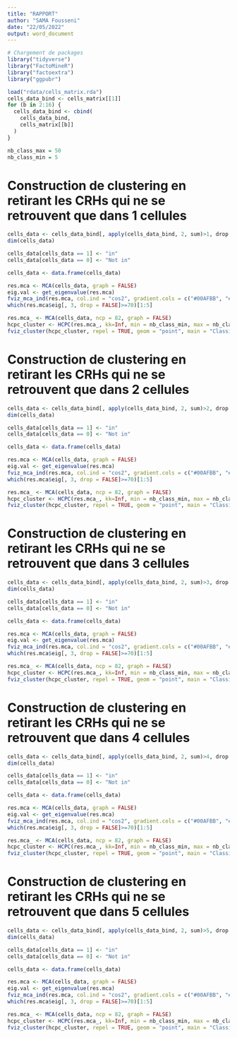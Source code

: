 ```yaml
---
title: "RAPPORT"
author: "SAMA Fousseni"
date: "22/05/2022"
output: word_document
---
```


```r
# Chargement de packages
library("tidyverse")
library("FactoMineR")
library("factoextra")
library("ggpubr")

load("rdata/cells_matrix.rda")
cells_data_bind <- cells_matrix[[1]]
for (b in 2:16) {
  cells_data_bind <- cbind(
    cells_data_bind,
    cells_matrix[[b]] 
  )
}

nb_class_max = 50
nb_class_min = 5
```


# Construction de clustering en retirant les CRHs qui ne se retrouvent que dans 1 cellules

```r
cells_data <- cells_data_bind[, apply(cells_data_bind, 2, sum)>1, drop = FALSE]
dim(cells_data)

cells_data[cells_data == 1] <- "in"
cells_data[cells_data == 0] <- "Not in"

cells_data <- data.frame(cells_data)

res.mca <- MCA(cells_data, graph = FALSE)
eig.val <- get_eigenvalue(res.mca)
fviz_mca_ind(res.mca, col.ind = "cos2", gradient.cols = c("#00AFBB", "#E7B800", "#FC4E07"), repel = TRUE, ggtheme = theme_minimal())
which(res.mca$eig[, 3, drop = FALSE]>=70)[1:5]

res.mca_ <- MCA(cells_data, ncp = 82, graph = FALSE)
hcpc_cluster <- HCPC(res.mca_, kk=Inf, min = nb_class_min, max = nb_class_max, graph = FALSE)
fviz_cluster(hcpc_cluster, repel = TRUE, geom = "point", main = "Classification après avoir retirer les CRHs qu'on \n ne retrouve que dans une cellule")
```


# Construction de clustering en retirant les CRHs qui ne se retrouvent que dans 2 cellules

```r
cells_data <- cells_data_bind[, apply(cells_data_bind, 2, sum)>2, drop = FALSE]
dim(cells_data)

cells_data[cells_data == 1] <- "in"
cells_data[cells_data == 0] <- "Not in"

cells_data <- data.frame(cells_data)

res.mca <- MCA(cells_data, graph = FALSE)
eig.val <- get_eigenvalue(res.mca)
fviz_mca_ind(res.mca, col.ind = "cos2", gradient.cols = c("#00AFBB", "#E7B800", "#FC4E07"), repel = TRUE, ggtheme = theme_minimal())
which(res.mca$eig[, 3, drop = FALSE]>=70)[1:5]

res.mca_ <- MCA(cells_data, ncp = 82, graph = FALSE)
hcpc_cluster <- HCPC(res.mca_, kk=Inf, min = nb_class_min, max = nb_class_max, graph = FALSE)
fviz_cluster(hcpc_cluster, repel = TRUE, geom = "point", main = "Classification après avoir retirer les CRHs qu'on \n ne retrouve que dans deux cellules")
```


# Construction de clustering en retirant les CRHs qui ne se retrouvent que dans 3 cellules

```r
cells_data <- cells_data_bind[, apply(cells_data_bind, 2, sum)>3, drop = FALSE]
dim(cells_data)

cells_data[cells_data == 1] <- "in"
cells_data[cells_data == 0] <- "Not in"

cells_data <- data.frame(cells_data)

res.mca <- MCA(cells_data, graph = FALSE)
eig.val <- get_eigenvalue(res.mca)
fviz_mca_ind(res.mca, col.ind = "cos2", gradient.cols = c("#00AFBB", "#E7B800", "#FC4E07"), repel = TRUE, ggtheme = theme_minimal())
which(res.mca$eig[, 3, drop = FALSE]>=70)[1:5]

res.mca_ <- MCA(cells_data, ncp = 82, graph = FALSE)
hcpc_cluster <- HCPC(res.mca_, kk=Inf, min = nb_class_min, max = nb_class_max, graph = FALSE)
fviz_cluster(hcpc_cluster, repel = TRUE, geom = "point", main = "Classification après avoir retirer les CRHs qu'on \n ne retrouve que dans trois cellules")
```


# Construction de clustering en retirant les CRHs qui ne se retrouvent que dans 4 cellules

```r
cells_data <- cells_data_bind[, apply(cells_data_bind, 2, sum)>4, drop = FALSE]
dim(cells_data)

cells_data[cells_data == 1] <- "in"
cells_data[cells_data == 0] <- "Not in"

cells_data <- data.frame(cells_data)

res.mca <- MCA(cells_data, graph = FALSE)
eig.val <- get_eigenvalue(res.mca)
fviz_mca_ind(res.mca, col.ind = "cos2", gradient.cols = c("#00AFBB", "#E7B800", "#FC4E07"), repel = TRUE, ggtheme = theme_minimal())
which(res.mca$eig[, 3, drop = FALSE]>=70)[1:5]

res.mca_ <- MCA(cells_data, ncp = 82, graph = FALSE)
hcpc_cluster <- HCPC(res.mca_, kk=Inf, min = nb_class_min, max = nb_class_max, graph = FALSE)
fviz_cluster(hcpc_cluster, repel = TRUE, geom = "point", main = "Classification après avoir retirer les CRHs qu'on \n ne retrouve que dans quatre cellule")
```



# Construction de clustering en retirant les CRHs qui ne se retrouvent que dans 5 cellules

```r
cells_data <- cells_data_bind[, apply(cells_data_bind, 2, sum)>5, drop = FALSE]
dim(cells_data)

cells_data[cells_data == 1] <- "in"
cells_data[cells_data == 0] <- "Not in"

cells_data <- data.frame(cells_data)

res.mca <- MCA(cells_data, graph = FALSE)
eig.val <- get_eigenvalue(res.mca)
fviz_mca_ind(res.mca, col.ind = "cos2", gradient.cols = c("#00AFBB", "#E7B800", "#FC4E07"), repel = TRUE, ggtheme = theme_minimal())
which(res.mca$eig[, 3, drop = FALSE]>=70)[1:5]

res.mca_ <- MCA(cells_data, ncp = 82, graph = FALSE)
hcpc_cluster <- HCPC(res.mca_, kk=Inf, min = nb_class_min, max = nb_class_max, graph = FALSE)
fviz_cluster(hcpc_cluster, repel = TRUE, geom = "point", main = "Classification après avoir retirer les CRHs qu'on \n ne retrouve que dans cinq cellule")
```



